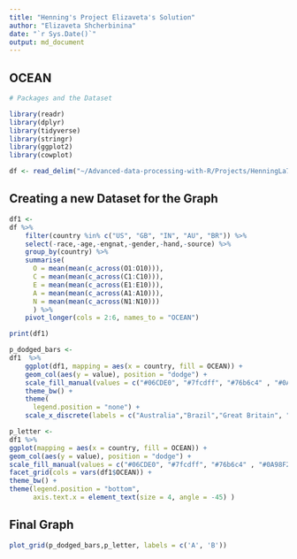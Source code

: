 ```yaml
---
title: "Henning's Project Elizaveta's Solution"
author: "Elizaveta Shcherbinina"
date: "`r Sys.Date()`"
output: md_document
---
```


## OCEAN



```r
# Packages and the Dataset

library(readr)
library(dplyr)
library(tidyverse)
library(stringr)
library(ggplot2)
library(cowplot)

df <- read_delim("~/Advanced-data-processing-with-R/Projects/HenningLa7/data.csv", delim = "\t", escape_double = FALSE, trim_ws = TRUE)
```

## Creating a new Dataset for the Graph 

```r
df1 <- 
df %>%
    filter(country %in% c("US", "GB", "IN", "AU", "BR")) %>%
    select(-race,-age,-engnat,-gender,-hand,-source) %>%
    group_by(country) %>%
    summarise(      
      O = mean(mean(c_across(O1:O10))), 
      C = mean(mean(c_across(C1:C10))), 
      E = mean(mean(c_across(E1:E10))), 
      A = mean(mean(c_across(A1:A10))), 
      N = mean(mean(c_across(N1:N10)))
      ) %>%
    pivot_longer(cols = 2:6, names_to = "OCEAN")

print(df1)

```


```r
p_dodged_bars <- 
df1  %>%
    ggplot(df1, mapping = aes(x = country, fill = OCEAN)) +
    geom_col(aes(y = value), position = "dodge") +
    scale_fill_manual(values = c("#06CDE0", "#7fcdff", "#76b6c4" , "#0A98F2", "#066EC5")) +
    theme_bw() +
    theme(
      legend.position = "none") + 
    scale_x_discrete(labels = c("Australia","Brazil","Great Britain", "India", "United States"))


```


```r
p_letter <- 
df1 %>%
ggplot(mapping = aes(x = country, fill = OCEAN)) +
geom_col(aes(y = value), position = "dodge") +
scale_fill_manual(values = c("#06CDE0", "#7fcdff", "#76b6c4" , "#0A98F2", "#066EC5")) + 
facet_grid(cols = vars(df1$OCEAN)) +
theme_bw() +
theme(legend.position = "bottom", 
      axis.text.x = element_text(size = 4, angle = -45) )  
```

## Final Graph 
```r

plot_grid(p_dodged_bars,p_letter, labels = c('A', 'B'))

```

